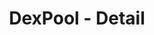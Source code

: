 ---
title: 'DexPool - Detail'
openapi: '/en/api-reference/openapi-en.json GET /dexpools/{chain}/{poolAddress}'
---